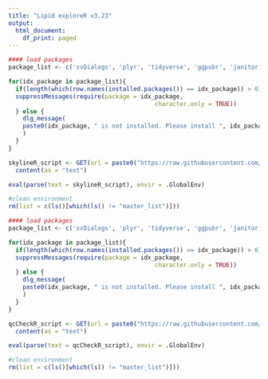 ```yaml
---
title: "Lipid exploreR v3.23"
output:
  html_document:
    df_print: paged
---
```


<!-- This notebook is designed for use with the ANPC targeted lipid method. 
Section 1: SkylineR is designed to optimise lipidomics data processing in combination with skyline.

Section 1 - SkylineR

This notebook is designed to optimise lipidomics data processing in combination with skylineMS.

It will perform:
- retention time optimisation by identifying peaks in LTR or QC samples
- standardised peak boundary fitting to all samples

REQUIREMENTS:
- The script will create the project structure.
- A subfolder will be created: [~project_directory/data/mzml] - this must contain mzML files created by proteowizard msconvert version 3.0.19. Later versions of MS convert will not work due to problems with mzR package in r
- mzML files from LTR samples must have "LTR" in their filename with matched case
-->


```r

#### load packages
package_list <- c('svDialogs', 'plyr', 'tidyverse', 'ggpubr', 'janitor', 'shiny', 'plotly', 'statTarget', 'metabom8', 'knitr', 'viridisLite', 'mzR', 'httr', 'cowplot', 'matrixStats')

for(idx_package in package_list){
  if(length(which(row.names(installed.packages()) == idx_package)) > 0){
  suppressMessages(require(package = idx_package,
                                         character.only = TRUE))
  } else {
    dlg_message(
    paste0(idx_package, " is not installed. Please install ", idx_package, " before continuing.")
    )
  }
}

skylineR_script <- GET(url = paste0("https://raw.githubusercontent.com/lukewhiley/targeted_lipid_exploreR_v3/main/scripts/SCRIPT_lipidExploreR_skylineR_v3.23.R")) %>% 
  content(as = "text")

eval(parse(text = skylineR_script), envir = .GlobalEnv)

#clean environment
rm(list = c(ls()[which(ls() != "master_list")]))

```



<!-- 
Section 2 - qc checkeR

IMPORTANT INFORMATION PRIOR TO USING: 
-> RUN skylineR chunk above BEFORE this qc script. 
-> This chunk can be run using existing rda files created by skylineR
-> NOTE: The type of QC used MUST be tagged in the filename with matched case (LTR not ltr)
 
-->


```r

#### load packages
package_list <- c('svDialogs', 'plyr', 'tidyverse', 'ggpubr', 'janitor', 'shiny', 'plotly', 'statTarget', 'metabom8', 'knitr', 'viridisLite', 'mzR', 'httr', 'cowplot', 'matrixStats')

for(idx_package in package_list){
  if(length(which(row.names(installed.packages()) == idx_package)) > 0){
  suppressMessages(require(package = idx_package,
                                         character.only = TRUE))
  } else {
    dlg_message(
    paste0(idx_package, " is not installed. Please install ", idx_package, " before continuing.")
    )
  }
}

qcCheckR_script <- GET(url = paste0("https://raw.githubusercontent.com/lukewhiley/targeted_lipid_exploreR_v3/main/scripts/SCRIPT_lipidExploreR_qcCheckeR_v3.23.R")) %>% 
  content(as = "text")

eval(parse(text = qcCheckR_script), envir = .GlobalEnv)

#clean environment
rm(list = c(ls()[which(ls() != "master_list")]))

```